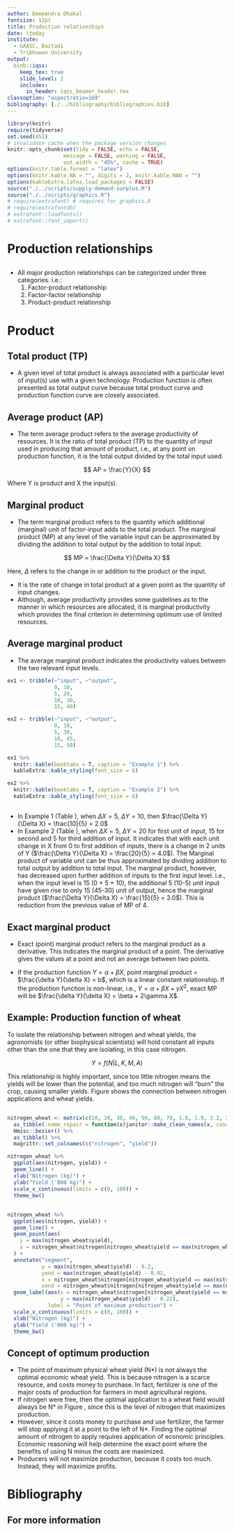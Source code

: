 ```yaml
---
author: Deependra Dhakal
fontsize: 12pt
title: Production relationships
date: \today
institute:
  - GAASC, Baitadi
  - Tribhuwan University 
output: 
  binb::iqss:
    keep_tex: true
    slide_level: 2
    includes:
      in_header: iqss_beamer_header.tex
classoption: "aspectratio=169"
bibliography: [./../bibliography/bibliographies.bib]
---
```


```r
library(knitr)
require(tidyverse)
set.seed(453)
# invalidate cache when the package version changes
knitr::opts_chunk$set(tidy = FALSE, echo = FALSE, 
                  message = FALSE, warning = FALSE,
                  out.width = "45%", cache = TRUE)
options(knitr.table.format = "latex")
options(knitr.kable.NA = "", digits = 2, knitr.kable.NAN = "")
options(kableExtra.latex.load_packages = FALSE)
source("./../scripts/supply-demand-surplus.R")
source("./../scripts/graphics.R")
# require(extrafont) # requires for graphics.R
# require(extrafontdb)
# extrafont::loadfonts()
# extrafont::font_import()
```

# Production relationships

##

- All major production relationships can be categorized under three categories. i.e.:
  1. Factor-product relationship
  2. Factor-factor relationship
  3. Product-product relationship


# Product

## Total product (TP)

- A given level of total product is always associated with a particular level of input(s) use with a given technology. Production function is often presented as total output curve because total product curve and production function curve are closely associated.

## Average product (AP)

- The term average product refers to the average productivity of resources. It is the ratio of total product (TP) to the quantity of input used in producing that amount of product, i.e., at any point on production function, it is the total output divided by the total input used.

$$
AP = \frac{Y}{X}
$$

Where Y is product and X the input(s).

## Marginal product

- The term marginal product refers to the quantity which additional (marginal) unit of factor-input adds to the total product. The marginal product (MP) at any level of the variable input can be approximated by dividing the addition to total output by the addition to total input:

$$
MP = \frac{\Delta Y}{\Delta X}
$$

Here, $\Delta$ refers to the change in or addition to the product or the input.

- It is the rate of change in total product at a given point as the quantity of input changes.
- Although, average productivity provides some guidelines as to the manner in which resources are allocated, it is marginal productivity which provides the final criterion in determining optimum use of limited resources.

## Average marginal product

- The average marginal product indicates the productivity values between the two relevant input levels.

```r
ex1 <- tribble(~"input", ~"output", 
               0, 10, 
               5, 20, 
               10, 30,
               15, 40)

ex2 <- tribble(~"input", ~"output", 
               0, 10, 
               5, 30, 
               10, 45,
               15, 50)

```


```r
ex1 %>% 
  knitr::kable(booktabs = T, caption = "Example 1") %>% 
  kableExtra::kable_styling(font_size = 6)

```


```r
ex2 %>% 
  knitr::kable(booktabs = T, caption = "Example 2") %>% 
  kableExtra::kable_styling(font_size = 6)
```

##

- In Example 1 (Table \ref{tab:marginal-product1}), when $\Delta X = 5$, $\Delta Y = 10$, then $\frac{\Delta Y}{\Delta X} = \frac{10}{5} = 2.0$
- In Example 2 (Table \ref{tab:marginal-product2}), when $\Delta X = 5$, $\Delta Y = 20$ for first unit of input, 15 for second and 5 for third addition of input. It indicates that with each unit change in X from 0 to first addition of inputs, there is a change in 2 units of Y ($\frac{\Delta Y}{\Delta X} = \frac{20}{5} = 4.0$). The Marginal product of variable unit can be thus approximated by dividing addition to total output by addition to total input. The marginal product, however, has decreased upon further addition of inputs to the first input level. i.e., when the input level is 15 (0 + 5 + 10), the additional 5 (10-5) unit input have given rise to only 15 (45-30) unit of output, hence the marginal product ($\frac{\Delta Y}{\Delta X} = \frac{15}{5} = 3.0$). This is reduction from the previous value of MP of 4.

## Exact marginal product

- Exact (point) marginal product refers to the marginal product as a derivative. This indicates the marginal product of a point. The derivative gives the values at a point and not an average between two points.

- If the production function $Y = \alpha + \beta X$, point marginal product = $\frac{\delta Y}{\delta X} = b$, which is a linear constant relationship. If the production function is non-linear, i.e., $Y = \alpha + \beta X + \gamma X^2$, exact MP will be $\frac{\delta Y}{\delta X} = \beta + 2\gamma X$.

## Example: Production function of wheat

To isolate the relationship between nitrogen and wheat yields, the agronomists (or other biophysical scientists) will hold constant all inputs other than the one that they are isolating, in this case nitrogen.

$$Y = f(N | L, K, M, A)$$

This relationship is highly important, since too little nitrogen means the yields will be lower than the potential, and too much nitrogen will "burn" the crop, causing smaller yields. Figure \ref{fig:nitrogen-wheat} shows the connection between nitrogen applications and wheat yields.

##

```r

nitrogen_wheat <- matrix(c(10, 20, 30, 40, 50, 60, 70, 1.8, 1.9, 2.2, 2.5, 2.6, 2.7, 2.74), byrow = F, ncol = 2) %>% 
  as_tibble(.name_repair = function(x)janitor::make_clean_names(x, case = "snake")) %>% 
  Hmisc::bezier() %>% 
  as_tibble() %>%
  magrittr::set_colnames(c("nitrogen", "yield"))

nitrogen_wheat %>% 
  ggplot(aes(nitrogen, yield)) +
  geom_line() +
  xlab("Nitrogen (kg)") +
  ylab("Yield ('000 kg)") +
  scale_x_continuous(limits = c(0, 100)) +
  theme_bw()
```

##

```r
nitrogen_wheat %>% 
  ggplot(aes(nitrogen, yield)) +
  geom_line() +
  geom_point(aes(
    y = max(nitrogen_wheat$yield), 
    x = nitrogen_wheat$nitrogen[nitrogen_wheat$yield == max(nitrogen_wheat$yield)])
  ) +
  annotate("segment", 
           y = max(nitrogen_wheat$yield) - 0.2, 
           yend = max(nitrogen_wheat$yield) - 0.02,
           x = nitrogen_wheat$nitrogen[nitrogen_wheat$yield == max(nitrogen_wheat$yield)] - 2, 
           xend = nitrogen_wheat$nitrogen[nitrogen_wheat$yield == max(nitrogen_wheat$yield)] - 0.5, arrow = arrow(type = "closed"), color = "blue") +
  geom_label(aes(x = nitrogen_wheat$nitrogen[nitrogen_wheat$yield == max(nitrogen_wheat$yield)] - 2, 
                 y = max(nitrogen_wheat$yield) - 0.22), 
             label = "Point of maximum production") +
  scale_x_continuous(limits = c(0, 100)) +
  xlab("Nitrogen (kg)") +
  ylab("Yield ('000 kg)") +
  theme_bw()
```


## Concept of optimum production

- The point of maximum physical wheat yield (N\*) is not always the optimal economic wheat yield. This is because nitrogen is a scarce resource, and costs money to purchase. In fact, fertilizer is one of the major costs of production for farmers in most agricultural regions.
- If nitrogen were free, then the optimal application to a wheat field would always be N\* in Figure \ref{fig:nitrogen-wheat}, since this is the level of nitrogen that maximizes production.
- However, since it costs money to purchase and use fertilizer, the farmer will stop applying it at a point to the left of N\*. Finding the optimal amount of nitrogen to apply requires application of economic principles. Economic reasoning will help determine the exact point where the benefits of using N minus the costs are maximized. 
- Producers will not maximize production, because it costs too much. Instead, they will maximize profits.


# Bibliography

## For more information
